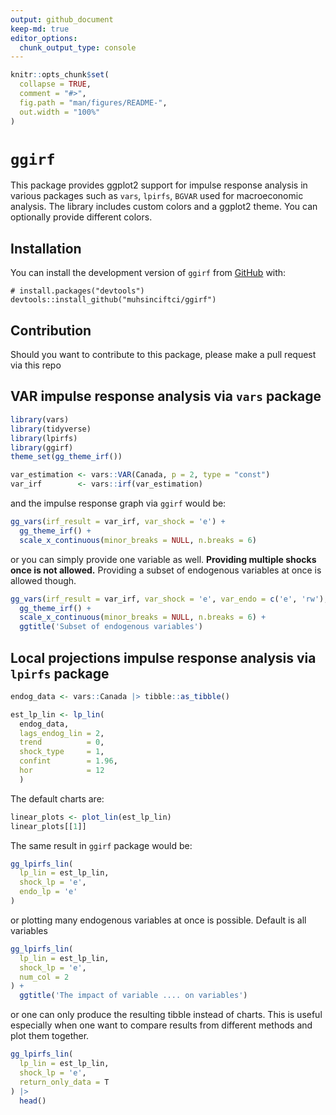 ```yaml
---
output: github_document
keep-md: true
editor_options: 
  chunk_output_type: console
---
```


```r
knitr::opts_chunk$set(
  collapse = TRUE,
  comment = "#>",
  fig.path = "man/figures/README-",
  out.width = "100%"
)
```

# `ggirf`
This package provides ggplot2 support for impulse response analysis in various packages such as `vars`, `lpirfs`, `BGVAR` used for macroeconomic analysis. The library includes custom colors and a ggplot2 theme. You can optionally provide different colors.

## Installation
You can install the development version of `ggirf` from [GitHub](https://github.com/) with:

```
# install.packages("devtools")
devtools::install_github("muhsinciftci/ggirf")
```

## Contribution
Should you want to contribute to this package, please make a pull request via this repo

## VAR impulse response analysis via `vars` package
```r
library(vars)
library(tidyverse)
library(lpirfs)
library(ggirf)
theme_set(gg_theme_irf())
```

```r
var_estimation <- vars::VAR(Canada, p = 2, type = "const")
var_irf        <- vars::irf(var_estimation)
```

and the impulse response graph via `ggirf` would be:
```r
gg_vars(irf_result = var_irf, var_shock = 'e') +
  gg_theme_irf() +
  scale_x_continuous(minor_breaks = NULL, n.breaks = 6)
```
or you can simply provide one variable as well. **Providing multiple shocks once is not allowed.** Providing a subset of endogenous variables at once is allowed though.

```r
gg_vars(irf_result = var_irf, var_shock = 'e', var_endo = c('e', 'rw'), shade_color = 'orange') +
  gg_theme_irf() +
  scale_x_continuous(minor_breaks = NULL, n.breaks = 6) +
  ggtitle('Subset of endogenous variables')
```

## Local projections impulse response analysis via `lpirfs` package
```r
endog_data <- vars::Canada |> tibble::as_tibble()

est_lp_lin <- lp_lin(
  endog_data,
  lags_endog_lin = 2,
  trend          = 0,
  shock_type     = 1,
  confint        = 1.96,
  hor            = 12
  )
```

The default charts are:
```r
linear_plots <- plot_lin(est_lp_lin)
linear_plots[[1]]
```

The same result in `ggirf` package would be:
```r
gg_lpirfs_lin(
  lp_lin = est_lp_lin,
  shock_lp = 'e',
  endo_lp = 'e'
)
```

or plotting many endogenous variables at once is possible. Default is all variables
```r
gg_lpirfs_lin(
  lp_lin = est_lp_lin,
  shock_lp = 'e',
  num_col = 2
) +
  ggtitle('The impact of variable .... on variables')
```

or one can only produce the resulting tibble instead of charts. This is useful especially when one want to compare results from different methods and plot them together.
```r
gg_lpirfs_lin(
  lp_lin = est_lp_lin,
  shock_lp = 'e',
  return_only_data = T
) |> 
  head()
```

















